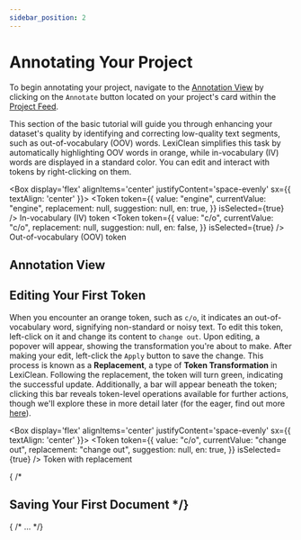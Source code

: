 ```yaml
---
sidebar_position: 2
---
```




# Annotating Your Project

To begin annotating your project, navigate to the [Annotation View](/category/annotation-view) by clicking on the `Annotate` button located on your project's card within the [Project Feed](../interface/projects). 

<ThemeToggleImage
      darkImg="/img/tutorials/basic/step_2_project_feed_dark.png"
      lightImg="/img/tutorials/basic/step_2_project_feed_light.png"
      alt="Basic Tutorial - Project Feed Interface"
      centerInDiv
      my={4}
      border
      caption="Project Feed UI Component Demonstrating Tutorial Project after Creation"
    />

This section of the basic tutorial will guide you through enhancing your dataset's quality by identifying and correcting low-quality text segments, such as out-of-vocabulary (OOV) words. LexiClean simplifies this task by automatically highlighting OOV words in orange, while in-vocabulary (IV) words are displayed in a standard color. You can edit and interact with tokens by right-clicking on them.

<Box display='flex' alignItems='center' justifyContent='space-evenly' sx={{ textAlign: 'center' }}>
  <Box display='flex' alignItems='center' flexDirection='column'>
    <Token
          token={{
            value: "engine",
            currentValue: "engine",
            replacement: null,
            suggestion: null,
            en: true,
          }}
          isSelected={true}
        />
    <span>In-vocabulary (IV) token</span>
  </Box>
  <Box display='flex' alignItems='center' flexDirection='column'>
    <Token
          token={{
            value: "c/o",
            currentValue: "c/o",
            replacement: null,
            suggestion: null,
            en: false,
          }}
          isSelected={true}
        />
    <span>Out-of-vocabulary (OOV) token</span>
  </Box>
</Box>


## Annotation View


<ThemeToggleImage
      darkImg="/img/tutorials/basic/step_2_annotation_view_dark.png"
      lightImg="/img/tutorials/basic/step_2_annotation_view_light.png"
      alt="Basic Tutorial - Annotation View"
      centerInDiv
      border
      caption="Annotation View Demonstrating the First Four Tutorial Texts"
    />

## Editing Your First Token

When you encounter an orange token, such as `c/o`, it indicates an out-of-vocabulary word, signifying non-standard or noisy text. To edit this token, left-click on it and change its content to `change out`. Upon editing, a popover will appear, showing the transformation you're about to make. After making your edit, left-click the `Apply` button to save the change. This process is known as a **Replacement**, a type of **Token Transformation** in LexiClean. Following the replacement, the token will turn green, indicating the successful update. Additionally, a bar will appear beneath the token; clicking this bar reveals token-level operations available for further actions, though we'll explore these in more detail later (for the eager, find out more [here](../interface/annotation/tokens)).

<Box display='flex' alignItems='center' justifyContent='space-evenly' sx={{ textAlign: 'center' }}>
  <Box display='flex' alignItems='center' flexDirection='column'>
    <Token
          token={{
            value: "c/o",
            currentValue: "change out",
            replacement: "change out",
            suggestion: null,
            en: true,
          }}
          isSelected={true}
        />
    <span>Token with replacement</span>
  </Box>
</Box>

<ThemeToggleImage
      darkImg="/img/tutorials/basic/step_2_token_editing_dark.png"
      lightImg="/img/tutorials/basic/step_2_token_editing_light.png"
      alt="Basic Tutorial - Token Editing Popover"
      centerInDiv
      border
      caption="Annotation View Demonstrating the Editing Popover for the 'Change Out' Token"
    />

<ThemeToggleImage
      darkImg="/img/tutorials/basic/step_2_edited_token_dark.png"
      lightImg="/img/tutorials/basic/step_2_edited_token_light.png"
      alt="Basic Tutorial - Edited Token"
      centerInDiv
      width="50%"
      caption="Annotation View Demonstrating the Editing Popover for the 'Change Out' Token"
    />



{ /* <!-- ## Adding Flags to Documents -->

<!-- ## Seeing Historical Actions via the Contextualiser -->


## Saving Your First Document */}

{ /* ... */}


